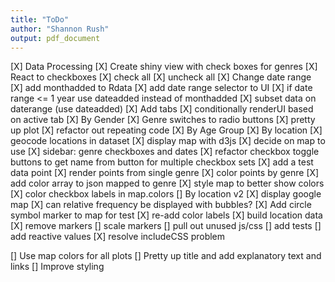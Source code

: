 ```yaml
---
title: "ToDo"
author: "Shannon Rush"
output: pdf_document
---
```


[X] Data Processing
[X] Create shiny view with check boxes for genres
[X] React to checkboxes
[X] check all
[X] uncheck all
[X] Change date range
    [X] add monthadded to Rdata
    [X] add date range selector to UI
    [X] if date range <= 1 year use dateadded instead of monthadded 
    [X] subset data on daterange (use dateadded)
[X] Add tabs
    [X] conditionally renderUI based on active tab
[X] By Gender
    [X] Genre switches to radio buttons
    [X] pretty up plot
[X] refactor out repeating code
[X] By Age Group
[X] By location
    [X] geocode locations in dataset
    [X] display map with d3js
    [X] decide on map to use
    [X] sidebar: genre checkboxes and dates
        [X] refactor checkbox toggle buttons to get name from button for multiple checkbox sets
    [X] add a test data point 
    [X] render points from single genre
    [X] color points by genre
        [X] add color array to json mapped to genre
    [X] style map to better show colors
    [X] color checkbox labels in map.colors
[] By location v2
    [X] display google map
    [X] can relative frequency be displayed with bubbles?
    [X] Add circle symbol marker to map for test
    [X] re-add color labels
    [X] build location data
    [X] remove markers
    [] scale markers
    [] pull out unused js/css
[] add tests
[] add reactive values
[X] resolve includeCSS problem
    
[] Use map colors for all plots
[] Pretty up title and add explanatory text and links
[] Improve styling
